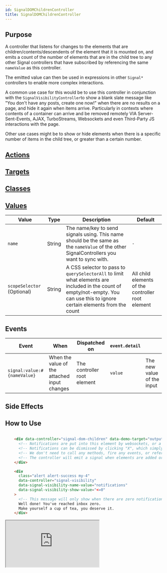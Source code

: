 ```yaml
---
id: SignalDOMChildrenController
title: SignalDOMChildrenController
---
```




## Purpose

A controller that listens for changes to the elements that are children/contents/descendents of the element that it is mounted on,
and emits a count of the number of elements that are in the child tree to any other Signal controllers that have subscribed by referencing
the same `nameValue` as this controller.

The emitted value can then be used in expressions in other `Signal*` controllers to enable more complex interactions.

A common use case for this would be to use this controller in conjunction with the `SignalVisibilityController`to show
a blank slate message like "You don't have any posts, create one now!" when there are no results on a page, and hide it again when items arrive.
Particularly in contexts where contents of a container can arrive and be removed remotely VIA Server-Sent-Events, AJAX,
TurboStreams, Websockets and even Third-Party JS interactions with the page.

Other use cases might be to show or hide elements when there is a specific number of items in the child tree, or greater than a certain number.


## [Actions](https://stimulus.hotwire.dev/reference/actions)
<NoActions/>

## [Targets](https://stimulus.hotwire.dev/reference/targets)
<NoTargets/>

## [Classes](https://stimulus.hotwire.dev/reference/classes)
<NoClasses/>

## [Values](https://stimulus.hotwire.dev/reference/values)

| Value                      | Type   | Description                                                                                                                                                                  | Default                                           |
|----------------------------|--------|------------------------------------------------------------------------------------------------------------------------------------------------------------------------------|---------------------------------------------------|
| `name`                     | String | The name/key to send signals using. This name should be the same as the `nameValue` of the other SignalControllers you want to sync with.                                    | `-`                                               |
| `scopeSelector` (Optional) | String | A CSS selector to pass to `querySelectorAll` to limit what elements are included in the count of empty/not-empty. You can use this to ignore certain elements from the count | All child elements of the controller root element |

## Events
| Event                       | When                                         | Dispatched on               | `event.detail` |                            |
|-----------------------------|----------------------------------------------|-----------------------------|----------------|----------------------------|
| `signal:value:#{nameValue}` | When the value of the attached input changes | The controller root element | `value`        | The new value of the input |

## Side Effects
<NoSideEffects/>

## How to Use

```html

    <div data-controller="signal-dom-children" data-demo-target="output" data-signal-dom-children-name-value="notifications">
      <!-- Notifications are put into this element by websockets, or a third-party library.  -->
      <!-- Notifications can be dismissed by clicking "X", which simply removes them from the DOM. -->
      <!-- We don't need to call any methods, fire any events, or reference any controllers directly -->
      <!-- The controller will emit a signal when elements are added or removed, and inform any listening controllers with the same `nameValue` of how many elements there are -->
    </div>

    <div
      class="alert alert-success my-4"
      data-controller="signal-visibility"
      data-signal-visibility-name-value="notifications"
      data-signal-visibility-show-value="<=0"
    >
      <!-- This message will only show when there are zero notifications -->
      Well done! You've reached inbox zero.
      Make yourself a cup of tea, you deserve it.
    </div>
```

<iframe
  src="https://stimulus-library.netlify.app/controllers/signal_dom_children_controller.html"
  style={{ width: "100%", height: "500px", border: "0", borderRadius: "4px", overflow: "hidden" }}
  sandbox="allow-forms allow-modals allow-popups allow-presentation allow-same-origin allow-scripts"
/>
